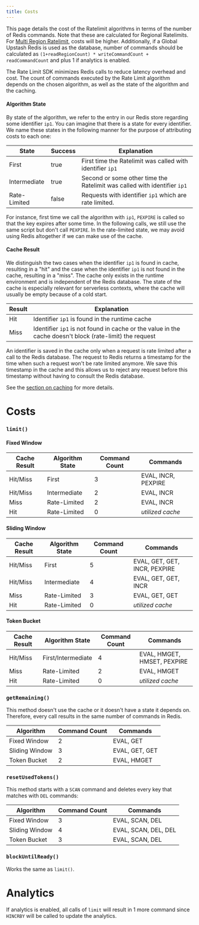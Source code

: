 ```yaml
---
title: Costs
---
```


This page details the cost of the Ratelimit algorithms in terms of the number of Redis commands. Note that these are calculated for Regional Ratelimits. For [Multi Region Ratelimit](https://upstash.com/docs/oss/sdks/ts/ratelimit/features#multi-region), costs will be higher. Additionally, if a Global Upstash Redis is used as the database, number of commands should be calculated as `(1+readRegionCount) * writeCommandCount + readCommandCount` and plus 1 if analytics is enabled.

The Rate Limit SDK minimizes Redis calls to reduce latency overhead and cost. The count of commands executed by the Rate Limit algorithm depends on the chosen algorithm, as well as the state of the algorithm and the caching.

#### Algorithm State

By state of the algorithm, we refer to the entry in our Redis store regarding some identifier `ip1`. You can imagine that there is a state for every identifier. We name these states in the following manner for the purpose of attributing costs to each one:

| State | Success | Explanation |
| --------------- | ------- | ----------- |
| First           | true    | First time the Ratelimit was called with identifier `ip1` |
| Intermediate    | true    | Second or some other time the Ratelimit was called with identifier `ip1` |
| Rate-Limited    | false   | Requests with identifier `ip1` which are rate limited. |

For instance, first time we call the algorithm with `ip1`, `PEXPIRE` is called so that the key expires after some time. In the following calls, we still use the same script but don't call `PEXPIRE`. In the rate-limited state, we may avoid using Redis altogether if we can make use of the cache.

#### Cache Result

We distinguish the two cases when the identifier `ip1` is found in cache, resulting in a "hit" and the case when the identifier `ip1` is not found in the cache, resulting in a "miss". The cache only exists in the runtime environment and is independent of the Redis database. The state of the cache is especially relevant for serverless contexts, where the cache will usually be empty because of a cold start.

| Result | Explanation |
| ------ | ----------- |
| Hit    | Identifier `ip1` is found in the runtime cache |
| Miss   | Identifier `ip1` is not found in cache or the value in the cache doesn't block (rate-limit) the request |

An identifier is saved in the cache only when a request is rate limited after a call to the Redis database. The request to Redis returns a timestamp for the time when such a request won't be rate limited anymore. We save this timestamp in the cache and this allows us to reject any request before this timestamp without having to consult the Redis database.

See the [section on caching](https://upstash.com/docs/oss/sdks/ts/ratelimit/features) for more details.

# Costs

### `limit()`

#### Fixed Window

| Cache Result | Algorithm State | Command Count | Commands |
| ------------ | --------------- | ------------- | -------- |
| Hit/Miss     | First | 3 | EVAL, INCR, PEXPIRE |
| Hit/Miss     | Intermediate | 2 | EVAL, INCR |
| Miss         | Rate-Limited | 2 | EVAL, INCR |
| Hit          | Rate-Limited | 0 | _utilized cache_ |

#### Sliding Window

| Cache Result | Algorithm State | Command Count | Commands |
| ------------ | --------------- | ------------- | -------- |
| Hit/Miss     | First | 5 | EVAL, GET, GET, INCR, PEXPIRE |
| Hit/Miss     | Intermediate | 4 | EVAL, GET, GET, INCR |
| Miss         | Rate-Limited | 3 | EVAL, GET, GET |
| Hit          | Rate-Limited | 0 | _utilized cache_ |

#### Token Bucket

| Cache Result | Algorithm State | Command Count | Commands |
| ------------ | --------------- | ------------- | -------- |
| Hit/Miss     | First/Intermediate | 4 | EVAL, HMGET, HMSET, PEXPIRE |
| Miss         | Rate-Limited | 2 | EVAL, HMGET |
| Hit          | Rate-Limited | 0 | _utilized cache_ |

### `getRemaining()`

This method doesn't use the cache or it doesn't have a state it depends on. Therefore, every call
results in the same number of commands in Redis.

| Algorithm | Command Count | Commands |
| --------- | ------------- | -------- |
| Fixed Window | 2 | EVAL, GET |
| Sliding Window | 3 | EVAL, GET, GET |
| Token Bucket | 2 | EVAL, HMGET |


### `resetUsedTokens()`

This method starts with a `SCAN` command and deletes every key that matches with `DEL` commands:

| Algorithm | Command Count | Commands |
| --------- | ------------- | -------- |
| Fixed Window | 3 | EVAL, SCAN, DEL |
| Sliding Window | 4 | EVAL, SCAN, DEL, DEL |
| Token Bucket | 3 | EVAL, SCAN, DEL |

### `blockUntilReady()`

Works the same as `limit()`.

# Analytics

If analytics is enabled, all calls of `limit` will result in 1 more command since `HINCRBY` will be called to update the analytics.